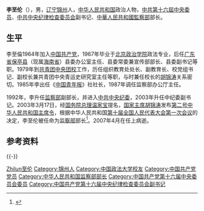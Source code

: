 '''李至伦'''（{{bd|1942年|3月10日|2007年|4月28日|catIdx=L}}），男，[[辽宁省|辽宁]][[锦州市|锦州]]人，[[中华人民共和国|中华人民共和国]]政治人物，[[中国共产党第十六届中央委员会委员列表|中共第十六屆中央委员]]、[[中国共产党中央纪律检查委员会|中共中央纪律检查委员会]]副书记、[[中華人民共和國監察部|中華人民共和國監察部]]部长。

== 生平 ==
李至倫1964年加入[[中国共产党|中国共产党]]，1967年毕业于[[中国政法大学|北京政治学院]]政法专业，后任[[广东省|广东省]][[保亭县|保亭县]]（现属[[海南省|海南省]]）县委办公室主任、县委常委兼宣传部部长、县委副书记等职。1979年到[[中国共产主义青年团|共青团]][[中国青年政治学院|中央团校]]工作，历任组织教育处处长、副教育长、校党组书记、副校长兼共青团中央青运史研究室主任等职，与时兼任校长的[[胡锦涛|胡锦涛]]关系密切。1985年李出任《[[中国青年报|中国青年报]]》社社长，1987年调任监察部办公厅主任。

1992年，李升任[[中华人民共和国监察部|监察部]]副部长，并进入[[中国共产党中央纪律检查委员会|中共中央纪委]]，2003年升任中纪委副书记。2003年3月17日，经[[中华人民共和国国务院总理|国务院总理]][[温家宝|温家宝]]提名，[[中华人民共和国主席|国家主席]][[胡锦涛|胡锦涛]]发布[[第十届全国人民代表大会期间颁布的中华人民共和国主席令|第二号中华人民共和国主席令]]，根据中华人民共和国[[第十届全国人民代表大会第一次会议|第十届全国人民代表大会第一次会议]]的决定，李至伦被任命为[[中华人民共和国监察部|监察部]]部长<ref>{{Cite web|title=中华人民共和国主席令（十届第2号）|url=http://www.npc.gov.cn/zgrdw//npc/xinwen/xjrm/gwy/2003-04/04/content_312187.htm|accessdate=2021-02-18|work=中国人大网|archive-date=2021-08-20|archive-url=https://web.archive.org/web/20210820140806/http://www.npc.gov.cn/zgrdw//npc/xinwen/xjrm/gwy/2003-04/04/content_312187.htm|dead-url=no}}</ref>。2007年4月在任上病逝。

== 参考资料 ==
{{reflist}}
{{-}}
{{start box}}
{{s-gov|prc}}
{{s-before|[[何勇_(1940年)|何勇]]}}
{{s-title|[[中华人民共和国监察部|中华人民共和国监察部]]部长|2003年－2007年}}
{{s-after|[[马馼|马馼]]}}
{{end box}}

{{中华全国新闻工作者协会第三届理事会}}
{{中华人民共和国监察部部长}}
{{第10届国务院|部门首长}}

{{Authority control}}
{{DEFAULTSORT:Li李Zhilun至伦}}
[[Category:李姓|Zhilun至伦]]
[[Category:锦州人|Category:锦州人]]
[[Category:中国政法大学校友|Category:中国政法大学校友]]
[[Category:中国共产党党员|Category:中国共产党党员]]
[[Category:中华人民共和国监察部部长|Category:中华人民共和国监察部部长]]
[[Category:中国共产党第十六届中央委员会委员|Category:中国共产党第十六届中央委员会委员]]
[[Category:中国共产党第十六届中央纪律检查委员会副书记|Category:中国共产党第十六届中央纪律检查委员会副书记]]